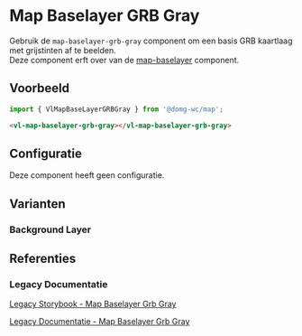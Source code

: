 
# Map Baselayer GRB Gray

<VluxMetaData id="map-baselayer-baselayer-grb-gray" />

Gebruik de `map-baselayer-grb-gray` component om een basis GRB kaartlaag met grijstinten af te beelden.<br/>
Deze component erft over van de [map-baselayer](/docs/map-baselayer--map-baselayer-default) component.


## Voorbeeld

```js
import { VlMapBaseLayerGRBGray } from '@domg-wc/map';
```

```html
<vl-map-baselayer-grb-gray></vl-map-baselayer-grb-gray>
```

<Canvas of={VlMapBaselayerGrbGrayStories.MapBaselayerGrbGrayDefault} />


## Configuratie

Deze component heeft geen configuratie.


## Varianten

### Background Layer

<Canvas of={VlMapBaselayerGrbGrayStories.MapBaselayerGrbGrayBackgroundLayer} />

## Referenties

### Legacy Documentatie

[Legacy Storybook - Map Baselayer Grb Gray](https://webcomponenten.omgeving.vlaanderen.be/storybook/?path=/docs/custom-elements-vl-map-vl-map-baselayer-grb-gray--default)

[Legacy Documentatie - Map Baselayer Grb Gray](https://webcomponenten.omgeving.vlaanderen.be/doc/VlMapBaseLayerGRBGray.html)
